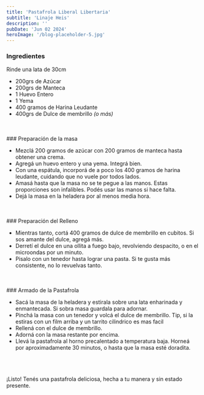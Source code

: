 ```yaml
---
title: 'Pastafrola Liberal Libertaria'
subtitle: 'Linaje Heis'
description: ''
pubDate: 'Jun 02 2024'
heroImage: '/blog-placeholder-5.jpg'
---
```


### Ingredientes
Rinde una lata de 30cm
* 200grs de Azúcar
* 200grs de Manteca
* 1 Huevo Entero
* 1 Yema
* 400 gramos de Harina Leudante
* 400grs de Dulce de membrillo _(o más)_


<br />
<br />
### Preparación de la masa

* Mezclá 200 gramos de azúcar con 200 gramos de manteca hasta obtener una crema.
* Agregá un huevo entero y una yema. Integrá bien.
* Con una espátula, incorporá de a poco los 400 gramos de harina leudante, cuidando que no vuele por todos lados.
* Amasá hasta que la masa no se te pegue a las manos. Estas proporciones son infalibles. Podés usar las manos si hace falta.
* Dejá la masa en la heladera por al menos media hora.


<br />
<br />
### Preparación del Relleno

* Mientras tanto, cortá 400 gramos de dulce de membrillo en cubitos. Si sos amante del dulce, agregá más.
* Derretí el dulce en una ollita a fuego bajo, revolviendo despacito, o en el microondas por un minuto.
* Pisalo con un tenedor hasta lograr una pasta. Si te gusta más consistente, no lo revuelvas tanto.


<br />
<br />
### Armado de la Pastafrola

* Sacá la masa de la heladera y estirala sobre una lata enharinada y enmantecada. Si sobra masa guardala para adornar.
* Pinchá la masa con un tenedor y volcá el dulce de membrillo.
	Tip, si la estiras con un film arriba y un tarrito cilindrico es mas facil
* Rellená con el dulce de membrillo.
* Adorná con la masa restante por encima.
* Llevá la pastafrola al horno precalentado a temperatura baja. Horneá por aproximadamente 30 minutos, o hasta que la masa esté doradita.

<br />
<br />
<br />
¡Listo! Tenés una pastafrola deliciosa, hecha a tu manera y sin estado presente.